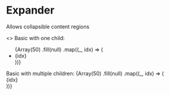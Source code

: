
<Meta title="core/Expander" />

# Expander

Allows collapsible content regions

<Canvas>
  <Story name="Examples">
    <>
      Basic with one child:
      <Expander>
        <ul>
          {Array(50)
            .fill(null)
            .map((_, idx) => (
              <li key={idx}>{idx}</li>
            ))}
        </ul>
      </Expander>
      Basic with multiple children:
      <Expander>
        {Array(50)
          .fill(null)
          .map((_, idx) => (
            <div key={idx}>{idx}</div>
          ))}
      </Expander>
    </>
  </Story>
</Canvas>
